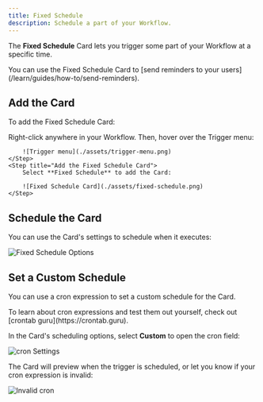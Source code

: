 ```yaml
---
title: Fixed Schedule
description: Schedule a part of your Workflow.
---
```


The **Fixed Schedule** Card lets you trigger some part of your Workflow at a specific time.

<Tip>
    You can use the Fixed Schedule Card to [send reminders to your users](/learn/guides/how-to/send-reminders).
</Tip>

## Add the Card

To add the Fixed Schedule Card:

<Steps titleSize="h3">
    <Step title="Open the Trigger menu">
        Right-click anywhere in your Workflow. Then, hover over the Trigger menu:

        ![Trigger menu](./assets/trigger-menu.png)
    </Step>
    <Step title="Add the Fixed Schedule Card">
        Select **Fixed Schedule** to add the Card:

        ![Fixed Schedule Card](./assets/fixed-schedule.png)
    </Step>
</Steps>

## Schedule the Card

You can use the Card's settings to schedule when it executes:

![Fixed Schedule Options](./assets/fixed-schedule-options.png)

## Set a Custom Schedule

You can use a cron expression to set a custom schedule for the Card.

<Tip>
    To learn about cron expressions and test them out yourself, check out [crontab guru](https://crontab.guru).
</Tip>

In the Card's scheduling options, select **Custom** to open the cron field:

![cron Settings](./assets/cron-settings.png)

The Card will preview when the trigger is scheduled, or let you know if your cron expression is invalid:

![Invalid cron](./assets/invalid-cron.png)